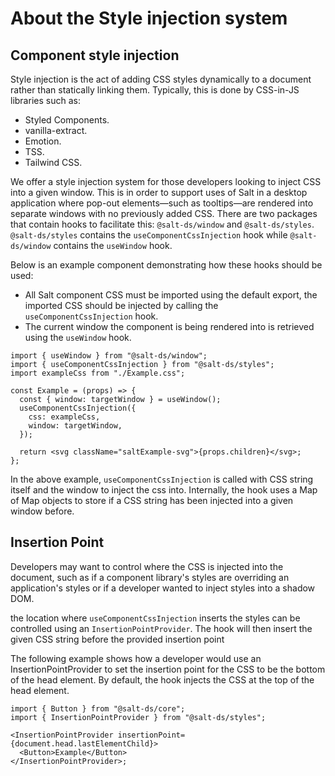 
<Meta title="Styles/About the Style injection system" />

# About the Style injection system

## Component style injection

Style injection is the act of adding CSS styles dynamically to a document rather than statically linking them.
Typically, this is done by CSS-in-JS libraries such as:

- Styled Components.
- vanilla-extract.
- Emotion.
- TSS.
- Tailwind CSS.

We offer a style injection system for those developers looking to inject CSS into a given window.
This is in order to support uses of Salt in a desktop application where pop-out elements—such as tooltips—are rendered into separate windows with no previously added CSS.
There are two packages that contain hooks to facilitate this: `@salt-ds/window` and `@salt-ds/styles`.
`@salt-ds/styles` contains the `useComponentCssInjection` hook while `@salt-ds/window` contains the `useWindow` hook.

Below is an example component demonstrating how these hooks should be used:

- All Salt component CSS must be imported using the default export, the imported CSS should be injected by calling the `useComponentCssInjection` hook.
- The current window the component is being rendered into is retrieved using the `useWindow` hook.

```tsx
import { useWindow } from "@salt-ds/window";
import { useComponentCssInjection } from "@salt-ds/styles";
import exampleCss from "./Example.css";

const Example = (props) => {
  const { window: targetWindow } = useWindow();
  useComponentCssInjection({
    css: exampleCss,
    window: targetWindow,
  });

  return <svg className="saltExample-svg">{props.children}</svg>;
};
```

In the above example, `useComponentCssInjection` is called with CSS string itself and the window to inject the css into.
Internally, the hook uses a Map of Map objects to store if a CSS string has been injected into a given window before.

## Insertion Point

Developers may want to control where the CSS is injected into the document, such as if a component library's styles are overriding an application's styles or if a developer wanted to inject styles into a shadow DOM.

the location where `useComponentCssInjection` inserts the styles can be controlled using an `InsertionPointProvider`. The hook will then insert the given CSS string before the provided insertion point

The following example shows how a developer would use an InsertionPointProvider to set the insertion point for the CSS to be the bottom of the head element. By default, the hook injects the CSS at the top of the head element.

```tsx
import { Button } from "@salt-ds/core";
import { InsertionPointProvider } from "@salt-ds/styles";

<InsertionPointProvider insertionPoint={document.head.lastElementChild}>
  <Button>Example</Button>
</InsertionPointProvider>;
```
